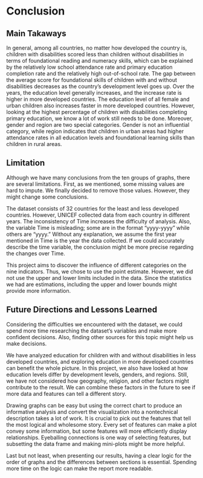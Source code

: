 # Conclusion  
  
## Main Takaways    
In general, among all countries, no matter how developed the country is, children with disabilities scored less than children without disabilities in terms of foundational reading and numeracy skills, which can be explained by the relatively low school attendance rate and primary education completion rate and the relatively high out-of-school rate. The gap between the average score for foundational skills of children with and without disabilities decreases as the country’s development level goes up. Over the years, the education level generally increases, and the increase rate is higher in more developed countries. The education level of all female and urban children also increases faster in more developed countries. However, looking at the highest percentage of children with disabilities completing primary education, we know a lot of work still needs to be done. Moreover, gender and region are two special categories. Gender is not an influential category, while region indicates that children in urban areas had higher attendance rates in all education levels and foundational learning skills than children in rural areas.     
  
## Limitation    
Although we have many conclusions from the ten groups of graphs, there are several limitations. First, as we mentioned, some missing values are hard to impute. We finally decided to remove those values. However, they might change some conclusions.   
  
The dataset consists of 32 countries for the least and less developed countries. However, UNICEF collected data from each country in different years. The inconsistency of Time increases the difficulty of analysis. Also, the variable Time is misleading; some are in the format “yyyy-yyyy” while others are “yyyy.” Without any explanation, we assume the first year mentioned in Time is the year the data collected. If we could accurately describe the time variable, the conclusion might be more precise regarding the changes over Time. 
  
This project aims to discover the influence of different categories on the nine indicators. Thus, we chose to use the point estimate. However, we did not use the upper and lower limits included in the data. Since the statistics we had are estimations, including the upper and lower bounds might provide more information.
   
## Future Directions and Lessons Learned  
Considering the difficulties we encountered with the dataset, we could spend more time researching the dataset's variables and make more confident decisions. Also, finding other sources for this topic might help us make decisions.    
  
We have analyzed education for children with and without disabilities in less developed countries, and exploring education in more developed countries can benefit the whole picture. In this project, we also have looked at how education levels differ by development levels, genders, and regions. Still, we have not considered how geography, religion, and other factors might contribute to the result. We can combine these factors in the future to see if more data and features can tell a different story.  
  
Drawing graphs can be easy but using the correct chart to produce an informative analysis and convert the visualization into a nontechnical description takes a lot of work. It is crucial to pick out the features that tell the most logical and wholesome story. Every set of features can make a plot convey some information, but some features will more efficiently display relationships. Eyeballing connections is one way of selecting features, but subsetting the data frame and making mini-plots might be more helpful.  
  
Last but not least, when presenting our results, having a clear logic for the order of graphs and the differences between sections is essential. Spending more time on the logic can make the report more readable.